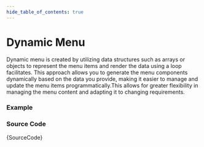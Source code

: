 ```yaml
---
hide_table_of_contents: true
---
```



# Dynamic Menu

Dynamic menu is created by utilizing data structures such as arrays or objects to represent the menu items and render the data using a loop facilitates. This approach allows you to generate the menu components dynamically based on the data you provide, making it easier to manage and update the menu items programmatically.This allows for greater flexibility in managing the menu content and adapting it to changing requirements.

### Example

<IframeWindow url='http://localhost:3000/en/menu-examples/horizontal-menu/menu-render/dynamic-menu' />

### Source Code

<TsToJsCodeSnippet>{SourceCode}</TsToJsCodeSnippet>
